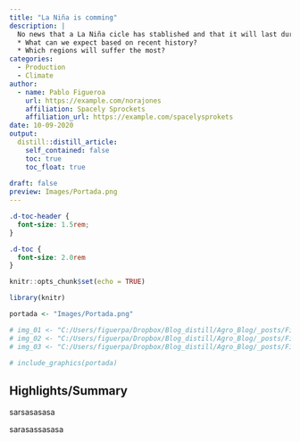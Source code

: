 ```yaml
---
title: "La Niña is comming"
description: |
  No news that a La Niña cicle has stablished and that it will last during the south hemisfere summer. While it´s known that yields tend to be below average, some questions arise: |
  * What can we expect based on recent history?
  * Which regions will suffer the most?
categories:
  - Production
  - Climate
author:
  - name: Pablo Figueroa 
    url: https://example.com/norajones
    affiliation: Spacely Sprockets
    affiliation_url: https://example.com/spacelysprokets
date: 10-09-2020
output:
  distill::distill_article:
    self_contained: false
    toc: true
    toc_float: true
    
draft: false
preview: Images/Portada.png
---
```



<style>
body {
text-align: justify}
</style>


```css
.d-toc-header {
  font-size: 1.5rem;
}

.d-toc {
  font-size: 2.0rem
}
``` 

```r
knitr::opts_chunk$set(echo = TRUE)
```

```r

library(knitr)

```


```r

portada <- "Images/Portada.png"

# img_01 <- "C:/Users/figuerpa/Dropbox/Blog_distill/Agro_Blog/_posts/First_Post/Image_01.png"
# img_02 <- "C:/Users/figuerpa/Dropbox/Blog_distill/Agro_Blog/_posts/First_Post/Image_02.png"
# img_03 <- "C:/Users/figuerpa/Dropbox/Blog_distill/Agro_Blog/_posts/First_Post/Image_03.png"

```

```r
# include_graphics(portada)
```

## Highlights/Summary

sarsasasasa

sarasassasasa
